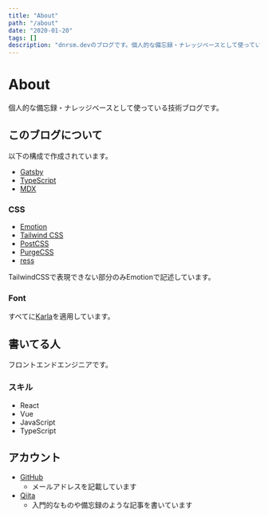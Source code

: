 ```yaml
---
title: "About"
path: "/about"
date: "2020-01-20"
tags: []
description: "dnrsm.devのブログです。個人的な備忘録・ナレッジベースとして使っている技術ブログです。"
---
```


<h1>About</h1>
<div class="page">
個人的な備忘録・ナレッジベースとして使っている技術ブログです。

## このブログについて
以下の構成で作成されています。

- [Gatsby](https://www.gatsbyjs.org/)
- [TypeScript](https://www.typescriptlang.org/)
- [MDX](https://mdxjs.com/)

### CSS
- [Emotion](https://emotion.sh)
- [Tailwind CSS](https://tailwindcss.com/)
- [PostCSS](https://postcss.org/)
- [PurgeCSS](https://purgecss.com/)
- [ress](https://ress-css.surge.sh/)

TailwindCSSで表現できない部分のみEmotionで記述しています。

### Font
すべてに[Karla](https://fonts.google.com/specimen/Karla)を適用しています。

## 書いてる人
フロントエンドエンジニアです。

### スキル

- React
- Vue
- JavaScript
- TypeScript

## アカウント
- [GitHub](https://github.com/dnrsm)
  - メールアドレスを記載しています
- [Qiita](https://qiita.com/dnrsm)
  - 入門的なものや備忘録のような記事を書いています

</div>

